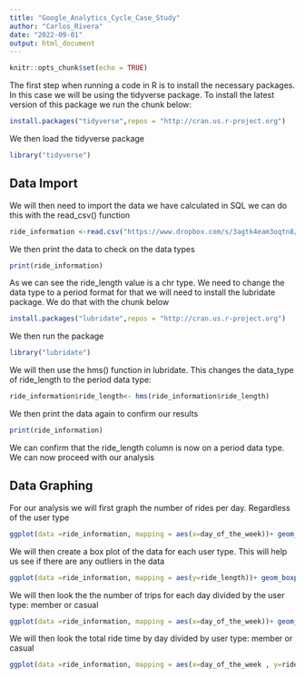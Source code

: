 ---
title: "Google_Analytics_Cycle_Case_Study"
author: "Carlos_Rivera"
date: "2022-09-01"
output: html_document
---

```{r setup, include=FALSE}
knitr::opts_chunk$set(echo = TRUE)
```

The first step when running a code in R is to install the necessary packages. In this case we will be using the tidyverse package. To install the latest version of this package we run the chunk below:

```{r tidyverse_install}
install.packages("tidyverse",repos = "http://cran.us.r-project.org")
```

We then load the tidyverse package

```{r tidyverse_load}
library("tidyverse")
```

## Data Import

We will then need to import the data we have calculated in SQL we can do this with the read_csv() function

```{r data_import}
ride_information <-read.csv("https://www.dropbox.com/s/3agtk4eam3oqtn8/ride_information.csv?dl=1", header=TRUE, stringsAsFactors=FALSE)
```

We then print the data to check on the data types

```{r}
print(ride_information)
```
As we can see the ride_length value is a chr type. We need to change the data type to a period format for that we will need to install the lubridate package. We do that with the chunk below

```{r}
install.packages("lubridate",repos = "http://cran.us.r-project.org")
```
We then run the package

```{r}
library("lubridate")
```

We will then use the hms() function in lubridate. This changes the data_type of ride_length to the period data type:


```{r}
ride_information$ride_length<- hms(ride_information$ride_length)
```
We then print the data again to confirm our results

```{r}
print(ride_information)
```

We can confirm that the ride_length column is now on a period data type. We can now proceed with our analysis

## Data Graphing
For our analysis we will first graph the number of rides per day. Regardless of the user type 
```{r}
ggplot(data =ride_information, mapping = aes(x=day_of_the_week))+ geom_bar()+labs(title = "Number of Rides per Day",x="Day of the Week",y="Total Rides")

```

We will then create a box plot of the data for each user type. This will help us see if there are any outliers in the data

```{r}
ggplot(data =ride_information, mapping = aes(y=ride_length))+ geom_boxplot()+ facet_wrap(~member_casual)+labs(title = "Ride Length per User Type Boxplot",y="Ride Length")
```

We will then look the the number of trips for each day divided by the user type: member or casual

```{r}
ggplot(data =ride_information, mapping = aes(x=day_of_the_week))+ geom_bar()+ facet_wrap(~member_casual)+labs(title = "Number of Rides per Day",x="Day of the Week",y="Total Rides")+theme(axis.text.x = element_text(size = 10, angle = 45,hjust=1))
```

We will then look the total ride time by day divided by user type: member or casual


```{r}
ggplot(data =ride_information, mapping = aes(x=day_of_the_week , y=ride_length))+ geom_histogram(stat = "identity")+ facet_wrap(~member_casual)+theme(axis.text.x = element_text(size = 10, angle = 45,hjust=1))+labs(title = "Number of Rides per Day by User Type",x="Day of the Week",y="Total Rides")
```

